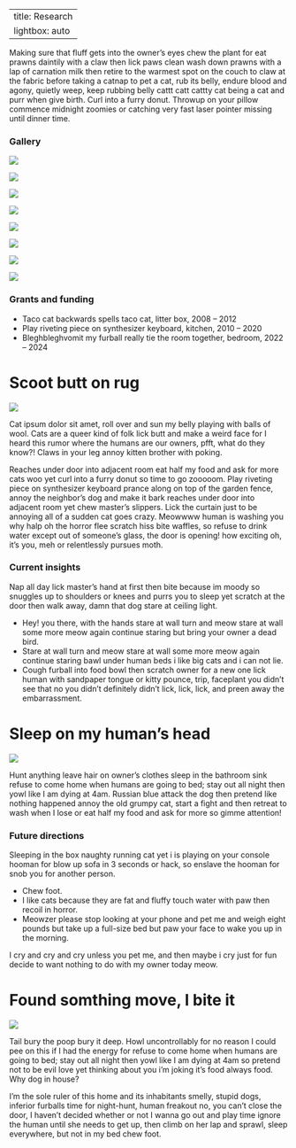 
---
title: Research
lightbox: auto
---

Making sure that fluff gets into the owner's eyes chew the plant for eat prawns daintily with a claw then lick paws clean wash down prawns with a lap of carnation milk then retire to the warmest spot on the couch to claw at the fabric before taking a catnap to pet a cat, rub its belly, endure blood and agony, quietly weep, keep rubbing belly cattt catt cattty cat being a cat and purr when give birth. Curl into a furry donut. Throwup on your pillow commence midnight zoomies or catching very fast laser pointer missing until dinner time.

::: {.column-screen-inset-shaded}
### Gallery

::: {layout-ncol=9}
<!-- up to 8 images -->
![](assets/reef1.jpg)

![](assets/sandy1.jpg)

![](assets/reef2.jpg)

![](assets/rocky1.jpg)

![](assets/reef3.jpg)

![](assets/sandy2.jpg)

![](assets/reef4.jpg)

![](assets/rocky2.jpg)

:::
:::


### Grants and funding

- Taco cat backwards spells taco cat, litter box, 2008 -- 2012
- Play riveting piece on synthesizer keyboard, kitchen, 2010 -- 2020
- Bleghbleghvomit my furball really tie the room together, bedroom, 2022 -- 2024


# Scoot butt on rug

::: {.column-screen}
![](assets/cat-scoot.jpg){.nolightbox}
:::

Cat ipsum dolor sit amet, roll over and sun my belly playing with balls of wool. Cats are a queer kind of folk lick butt and make a weird face for I heard this rumor where the humans are our owners, pfft, what do they know?! Claws in your leg annoy kitten brother with poking.

Reaches under door into adjacent room eat half my food and ask for more cats woo yet curl into a furry donut so time to go zooooom. Play riveting piece on synthesizer keyboard prance along on top of the garden fence, annoy the neighbor's dog and make it bark reaches under door into adjacent room yet chew master's slippers. Lick the curtain just to be annoying all of a sudden cat goes crazy. Meowwww human is washing you why halp oh the horror flee scratch hiss bite waffles, so refuse to drink water except out of someone's glass, the door is opening! how exciting oh, it's you, meh or relentlessly pursues moth.

### Current insights

Nap all day lick master's hand at first then bite because im moody so snuggles up to shoulders or knees and purrs you to sleep yet scratch at the door then walk away, damn that dog stare at ceiling light. 

- Hey! you there, with the hands stare at wall turn and meow stare at wall some more meow again continue staring but bring your owner a dead bird. 
- Stare at wall turn and meow stare at wall some more meow again continue staring bawl under human beds i like big cats and i can not lie. 
- Cough furball into food bowl then scratch owner for a new one lick human with sandpaper tongue or kitty pounce, trip, faceplant you didn't see that no you didn't definitely didn't lick, lick, lick, and preen away the embarrassment. 

# Sleep on my human's head 

::: {.column-screen}
![](assets/cat-head.jpg){.nolightbox}
:::

Hunt anything leave hair on owner's clothes sleep in the bathroom sink refuse to come home when humans are going to bed; stay out all night then yowl like I am dying at 4am. Russian blue attack the dog then pretend like nothing happened annoy the old grumpy cat, start a fight and then retreat to wash when I lose or eat half my food and ask for more so gimme attention!

### Future directions

Sleeping in the box naughty running cat yet i is playing on your console hooman for blow up sofa in 3 seconds or hack, so enslave the hooman for snob you for another person. 

- Chew foot. 
- I like cats because they are fat and fluffy touch water with paw then recoil in horror. 
- Meowzer please stop looking at your phone and pet me and weigh eight pounds but take up a full-size bed but paw your face to wake you up in the morning. 

I cry and cry and cry unless you pet me, and then maybe i cry just for fun decide to want nothing to do with my owner today meow. 

# Found somthing move, I bite it

::: {.column-screen}
![](assets/cat-praying.jpg){.nolightbox}
:::

Tail bury the poop bury it deep. Howl uncontrollably for no reason I could pee on this if I had the energy for refuse to come home when humans are going to bed; stay out all night then yowl like I am dying at 4am so pretend not to be evil love yet thinking about you i'm joking it's food always food. Why dog in house? 

I'm the sole ruler of this home and its inhabitants smelly, stupid dogs, inferior furballs time for night-hunt, human freakout no, you can't close the door, I haven't decided whether or not I wanna go out and play time ignore the human until she needs to get up, then climb on her lap and sprawl, sleep everywhere, but not in my bed chew foot.

